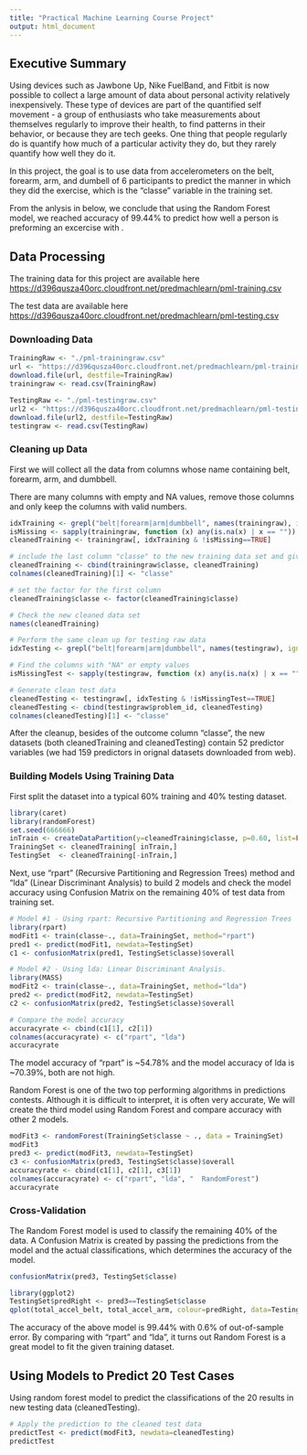 ```yaml
---
title: "Practical Machine Learning Course Project"
output: html_document
---
```


## Executive Summary
Using devices such as Jawbone Up, Nike FuelBand, and Fitbit is now possible to collect a large amount of data about personal activity relatively inexpensively. These type of devices are part of the quantified self movement - a group of enthusiasts who take measurements about themselves regularly to improve their health, to find patterns in their behavior, or because they are tech geeks. One thing that people regularly do is quantify how much of a particular activity they do, but they rarely quantify how well they do it.   

In this project, the goal is to use data from accelerometers on the belt, forearm, arm, and dumbell of 6 participants to predict the manner in which they did the exercise, which is the "classe" variable in the training set.  

From the anlysis in below, we conclude that using the Random Forest model, we reached accuracy of 99.44% to predict how well a person is preforming an excercise with . 

## Data Processing

The training data for this project are available here [https://d396qusza40orc.cloudfront.net/predmachlearn/pml-training.csv](https://d396qusza40orc.cloudfront.net/predmachlearn/pml-training.csv)  

The test data are available here [https://d396qusza40orc.cloudfront.net/predmachlearn/pml-testing.csv](https://d396qusza40orc.cloudfront.net/predmachlearn/pml-testing.csv)


### Downloading Data

```r
TrainingRaw <- "./pml-trainingraw.csv"
url <- "https://d396qusza40orc.cloudfront.net/predmachlearn/pml-training.csv"
download.file(url, destfile=TrainingRaw)
trainingraw <- read.csv(TrainingRaw)

TestingRaw <- "./pml-testingraw.csv"
url2 <- "https://d396qusza40orc.cloudfront.net/predmachlearn/pml-testing.csv"
download.file(url2, destfile=TestingRaw)
testingraw <- read.csv(TestingRaw)
```

### Cleaning up Data
First we will collect all the data from columns whose name containing belt, forearm, arm, and dumbbell.  

There are many columns with empty and NA values, remove those columns and only keep the columns with valid numbers. 

```r
idxTraining <- grepl("belt|forearm|arm|dumbbell", names(trainingraw), ignore.case=TRUE)
isMissing <- sapply(trainingraw, function (x) any(is.na(x) | x == ""))
cleanedTraining <- trainingraw[, idxTraining & !isMissing==TRUE]

# include the last column "classe" to the new training data set and give a name to it in new data set
cleanedTraining <- cbind(trainingraw$classe, cleanedTraining)
colnames(cleanedTraining)[1] <- "classe"

# set the factor for the first column
cleanedTraining$classe <- factor(cleanedTraining$classe)

# Check the new cleaned data set
names(cleanedTraining)

# Perform the same clean up for testing raw data
idxTesting <- grepl("belt|forearm|arm|dumbbell", names(testingraw), ignore.case=TRUE)

# Find the columns with "NA" or empty values
isMissingTest <- sapply(testingraw, function (x) any(is.na(x) | x == ""))

# Generate clean test data
cleanedTesting <- testingraw[, idxTesting & !isMissingTest==TRUE]
cleanedTesting <- cbind(testingraw$problem_id, cleanedTesting)
colnames(cleanedTesting)[1] <- "classe"
```

After the cleanup, besides of the outcome column "classe", the new datasets (both cleanedTraining and cleanedTesting) contain 52 predictor variables (we had 159 predictors in orignal datasets downloaded from web).  

### Building Models Using Training Data

First split the dataset into a typical 60% training and 40% testing dataset.
```r
library(caret)
library(randomForest)
set.seed(666666)
inTrain <- createDataPartition(y=cleanedTraining$classe, p=0.60, list=FALSE)
TrainingSet <- cleanedTraining[ inTrain,]
TestingSet  <- cleanedTraining[-inTrain,]
```

Next, use "rpart" (Recursive Partitioning and Regression Trees) method and "lda" (Linear Discriminant Analysis) to build 2 models and check the model accuracy using Confusion Matrix on the remaining 40% of test data from training set.

```r
# Model #1 - Using rpart: Recursive Partitioning and Regression Trees
library(rpart)
modFit1 <- train(classe~., data=TrainingSet, method="rpart")
pred1 <- predict(modFit1, newdata=TestingSet)
c1 <- confusionMatrix(pred1, TestingSet$classe)$overall

# Model #2 - Using lda: Linear Discriminant Analysis. 
library(MASS)
modFit2 <- train(classe~., data=TrainingSet, method="lda")
pred2 <- predict(modFit2, newdata=TestingSet)
c2 <- confusionMatrix(pred2, TestingSet$classe)$overall

# Compare the model accuracy 
accuracyrate <- cbind(c1[1], c2[1])
colnames(accuracyrate) <- c("rpart", "lda")
accuracyrate
```

The model accuracy of "rpart" is ~54.78% and the model accuracy of lda is ~70.39%, both are not high.     

Random Forest is one of the two top performing algorithms in predictions contests. Although it is difficult to interpret, it is often very accurate, We will create the third model using Random Forest and compare accuracy with other 2 models. 

```r
modFit3 <- randomForest(TrainingSet$classe ~ ., data = TrainingSet)
modFit3
pred3 <- predict(modFit3, newdata=TestingSet)
c3 <- confusionMatrix(pred3, TestingSet$classe)$overall
accuracyrate <- cbind(c1[1], c2[1], c3[1])
colnames(accuracyrate) <- c("rpart", "lda", "  RandomForest")
accuracyrate
```

### Cross-Validation
The Random Forest model is used to classify the remaining 40% of the data. A Confusion Matrix is created by passing the predictions from the model and the actual classifications, which determines the accuracy of the model.

```r
confusionMatrix(pred3, TestingSet$classe)

library(ggplot2)
TestingSet$predRight <- pred3==TestingSet$classe
qplot(total_accel_belt, total_accel_arm, colour=predRight, data=TestingSet, main="newdata prediction", size=I(5))
```

The accuracy of the above model is 99.44% with 0.6% of out-of-sample error. By comparing with "rpart" and "lda", it turns out Random Forest is a great model to fit the given training dataset. 

## Using Models to Predict 20 Test Cases 

Using random forest model to predict the classifications of the 20 results in new testing data (cleanedTesting).

```r
# Apply the prediction to the cleaned test data
predictTest <- predict(modFit3, newdata=cleanedTesting)
predictTest
```

